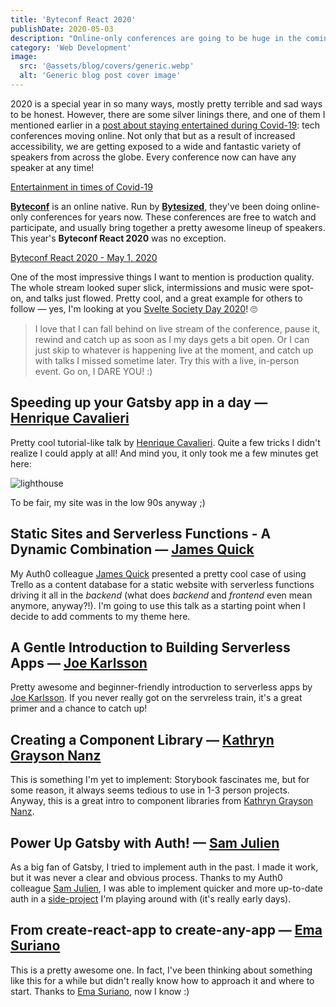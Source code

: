 ```yaml
---
title: 'Byteconf React 2020'
publishDate: 2020-05-03
description: "Online-only conferences are going to be huge in the coming months and years. Here's one I enjoyed recently."
category: 'Web Development'
image:
  src: '@assets/blog/covers/generic.webp'
  alt: 'Generic blog post cover image'
---
```



2020 is a special year in so many ways, mostly pretty terrible and sad ways to be honest. However, there are some silver linings there, and one of them I mentioned earlier in a [post about staying entertained during Covid-19](/blog/entertainment-in-times-of-covid-19/): tech conferences moving online. Not only that but as a result of increased accessibility, we are getting exposed to a wide and fantastic variety of speakers from across the globe. Every conference now can have any speaker at any time!

[Entertainment in times of Covid-19](/blog/entertainment-in-times-of-covid-19/)

[**Byteconf**](https://www.bytesized.xyz/conference) is an online native. Run by [**Bytesized**](https://www.bytesized.xyz/), they've been doing online-only conferences for years now. These conferences are free to watch and participate, and usually bring together a pretty awesome lineup of speakers. This year's **Byteconf React 2020** was no exception.

[Byteconf React 2020 - May 1, 2020](https://www.byteconf.com/)

One of the most impressive things I want to mention is production quality. The whole stream looked super slick, intermissions and music were spot-on, and talks just flowed. Pretty cool, and a great example for others to follow — yes, I'm looking at you [Svelte Society Day 2020](https://www.youtube.com/watch?v=0rnG-OlzGSs)! 🙄

> I love that I can fall behind on live stream of the conference, pause it, rewind and catch up as soon as I my days gets a bit open. Or I can just skip to whatever is happening live at the moment, and catch up with talks I missed sometime later. Try this with a live, in-person event. Go on, I DARE YOU! :)

## Speeding up your Gatsby app in a day — [Henrique Cavalieri](https://henrique.codes/)

<YouTube id="RG2UdCCLdTs" className="mx-auto min-w-full" />

Pretty cool tutorial-like talk by [Henrique Cavalieri](https://henrique.codes/). Quite a few tricks I didn't realize I could apply at all! And mind you, it only took me a few minutes get here:

![lighthouse](assets/blog/posts/byteconf-react-2020/4b3e7c3813d915171dcd7dd935ca17087ef872b1-600x211.png)

To be fair, my site was in the low 90s anyway ;)

## Static Sites and Serverless Functions - A Dynamic Combination — [James Quick](https://www.jamesqquick.com/)

<YouTube id="hiAK3Yrn93k" className="mx-auto min-w-full" />

My Auth0 colleague [James Quick](https://www.jamesqquick.com/) presented a pretty cool case of using Trello as a content database for a static website with serverless functions driving it all in the _backend_ (what does _backend_ and _frontend_ even mean anymore, anyway?!). I'm going to use this talk as a starting point when I decide to add comments to my theme here.

## A Gentle Introduction to Building Serverless Apps — [Joe Karlsson](https://www.joekarlsson.com/)

<YouTube id="eS-6llSUW7Y" className="mx-auto min-w-full" />

Pretty awesome and beginner-friendly introduction to serverless apps by [Joe Karlsson](https://www.joekarlsson.com/). If you never really got on the servreless train, it's a great primer and a chance to catch up!

## Creating a Component Library — [Kathryn Grayson Nanz](https://twitter.com/kathryngrayson)

<YouTube id="POKpw2TInSc" className="mx-auto min-w-full" />

This is something I'm yet to implement: Storybook fascinates me, but for some reason, it always seems tedious to use in 1-3 person projects. Anyway, this is a great intro to component libraries from [Kathryn Grayson Nanz](https://twitter.com/kathryngrayson).

## Power Up Gatsby with Auth! — [Sam Julien](https://www.samjulien.com/)

<YouTube id="GdsKB6_6pdk" className="mx-auto min-w-full" />

As a big fan of Gatsby, I tried to implement auth in the past. I made it work, but it was never a clear and obvious process. Thanks to my Auth0 colleague [Sam Julien](https://www.samjulien.com/), I was able to implement quicker and more up-to-date auth in a [side-project](https://dseapps.dev/) I'm playing around with (it's really early days).

## From create-react-app to create-any-app — [Ema Suriano](https://emasuriano.com/)

<YouTube id="ilgM9RmaUGg" className="mx-auto min-w-full" />

This is a pretty awesome one. In fact, I've been thinking about something like this for a while but didn't really know how to approach it and where to start. Thanks to [Ema Suriano](https://emasuriano.com/), now I know :)
